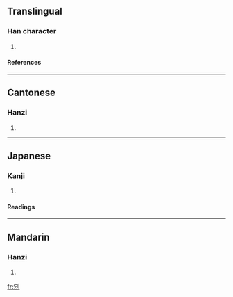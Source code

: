 ==Translingual==
===Han character===
{{Han char|rad=刀|as=03|sn=5|four=8270<sub>0</sub>|canj=人弓中弓 (ONLN)}}
# {{defn|Han}}
====References====
{{Han ref|kx=0136.140|dkj=01863|dj=0307.100|hdz=10324.050|uh=5209|ud=21001|bh=C9BE|bd=51646}}
----
==Cantonese==
===Hanzi===
{{yue-hanzi|jyut=|y=gei1}}
# {{defn|Cantonese}}
----
==Japanese==
===Kanji===
{{ja-kanji|grade=|rs=刀03}}
# {{defn|Japanese}}
====Readings====
{{ja-readings|on=[[き]] (ki), [[け]] (ke)|kun=[[たつ]] (tatsu)}}
----
==Mandarin==
===Hanzi===
{{cmn-hanzi|pin=[[jī]] (ji1)|wg=chi<sup>1</sup>}}
# {{defn|Mandarin}}

[[fr:刉]]